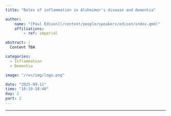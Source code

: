 ```yaml
---
title: "Roles of inflammation in Alzheimer's disease and dementia"

author:
    name: "[Paul Edison](/content/people/speakers/edison/index.qmd)"
    affiliations:
        - ref: imperial

abstract: |
  Content TBA

categories:
  - Inflammation
  - Dementia

image: "/res/img/logo.png"

date: "2025-09-11"
time: "18:10-18:40"
day: 2
part: 2
---
```


***

<!-- <object data="/res/quarto.pdf" type="application/pdf" width="100%" height="600">
</object>  -->